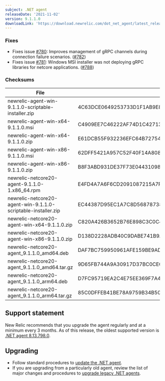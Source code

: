```yaml
---
subject: .NET agent
releaseDate: '2021-11-02'
version: 9.1.1.0
downloadLink: 'https://download.newrelic.com/dot_net_agent/latest_release'
---
```


### Fixes
* Fixes issue [#780](https://github.com/newrelic/newrelic-dotnet-agent/issues/780): Improves management of gRPC channels during connection failure scenarios. ([#782](https://github.com/newrelic/newrelic-dotnet-agent/pull/782))
* Fixes issue [#781](https://github.com/newrelic/newrelic-dotnet-agent/issues/781): Windows MSI installer was not deploying gRPC libraries for netcore applications. ([#788](https://github.com/newrelic/newrelic-dotnet-agent/pull/788))

### Checksums
| File | SHA - 256  Hash |
| ---| ---|
| newrelic-agent-win-9.1.1.0-scriptable-installer.zip | 4C63DCE0649253733D1F1AB9E820807DB834C1536A4182A7A74DDDD9AEB79B97 |
| newrelic-agent-win-x64-9.1.1.0.msi | C4909EE7C46222AF74D1C427138C8F2C9A0EDA155519F68BDE4212D40B409CF2 |
| newrelic-agent-win-x64-9.1.1.0.zip | E61DCB55F932236EFC64B7275409F14ECBDC0A02FE9F73FF650AA97C9602056F |
| newrelic-agent-win-x86-9.1.1.0.msi | 62DFF5421A957C52F40F14A808CEAEA5166190740738A2874DEC34B241932817 |
| newrelic-agent-win-x86-9.1.1.0.zip | B8F3ABD931DE37F73E04431098177665B8F6E3405F283006389C315120A4E3AE |
| newrelic-netcore20-agent-9.1.1.0-1.x86_64.rpm | E4FD4A7A6F6CD2091087215A7F814154662985AB486E0D9C972E297811449BA4 |
| newrelic-netcore20-agent-win-9.1.1.0-scriptable-installer.zip | EC44387D95EC1A7C8D568787381A96F91F6211861F47CDE1A5DF41EFE0128779 |
| newrelic-netcore20-agent-win-x64-9.1.1.0.zip | C820A426B3652B76E898C3C0C489247DDD608BC4AE4A87F6CCCEE79C0CDEF350 |
| newrelic-netcore20-agent-win-x86-9.1.1.0.zip | D138D2228ADB40C9DABE741B9A3E0B07BE58F9D8F8EC5FCB3B0FDCF5C9B75960 |
| newrelic-netcore20-agent_9.1.1.0_amd64.deb | DAF7BC759950961AFE159BE9ADB81B793BFDB0D72B8DF6E506D0854EE701175A |
| newrelic-netcore20-agent_9.1.1.0_amd64.tar.gz | 9D65FB744A9A30917D37BC0CECE508D805F0052153752C7D653E4B7D9D1EFB3C |
| newrelic-netcore20-agent_9.1.1.0_arm64.deb | D7FC95719EA2C4E75EE369F7A4EC86230D05D79E2618A1D49286730C43577210 |
| newrelic-netcore20-agent_9.1.1.0_arm64.tar.gz | 85C0DFFEB41BE78A9759B34B50891BED9CCE27747E04DD423527955EE7B5EB04 |

## Support statement
New Relic recommends that you upgrade the agent regularly and at a minimum every 3 months. As of this release, the oldest supported version is [.NET agent 8.13.798.0](/docs/release-notes/agent-release-notes/net-release-notes/net-agent-8137980).

## Upgrading
* Follow standard procedures to [update the .NET agent](/docs/agents/net-agent/installation-configuration/update-net-agent).
* If you are upgrading from a particularly old agent, review the list of major changes and procedures to [upgrade legacy .NET agents](/docs/agents/net-agent/troubleshooting/upgrade-legacy-net-agents).
